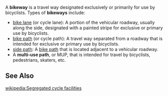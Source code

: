 A '''bikeway''' is a travel way designated exclusively or primarily for use by bicyclists.  Types of '''bikeways''' include:
*[[bike lane]] (or cycle lane): A portion of the vehicular roadway, usually along the side, designated with a painted stripe for exclusive or primary use by bicyclists.
*[[bike path]] (or cycle path): A travel way separated from a roadway that is intended for exclusive or primary use by bicyclists.
*[[side path]]: A [[bike path]] that is located adjacent to a vehicular roadway.
*A '''multi-use path''', or MUP, that is intended for travel by bicyclists, pedestrians, skaters, etc.

==See Also==
[[wikipedia:Segregated cycle facilities]]